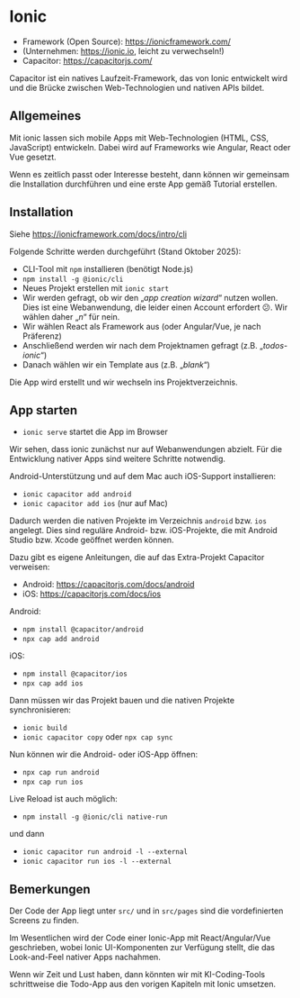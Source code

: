 
# Ionic

- Framework (Open Source): https://ionicframework.com/
- (Unternehmen: https://ionic.io, leicht zu verwechseln!)
- Capacitor: https://capacitorjs.com/ 

Capacitor ist ein natives Laufzeit-Framework, das von Ionic entwickelt wird und die Brücke zwischen Web-Technologien und nativen APIs bildet.

## Allgemeines

Mit ionic lassen sich mobile Apps mit  Web-Technologien (HTML, CSS, JavaScript) entwickeln. Dabei wird auf Frameworks wie Angular, React oder Vue gesetzt.  


<Callout>
Wenn es zeitlich passt oder Interesse besteht, dann können wir gemeinsam 
die Installation durchführen und eine erste App gemäß Tutorial erstellen.
</Callout>

## Installation

Siehe https://ionicframework.com/docs/intro/cli

Folgende Schritte werden durchgeführt (Stand Oktober 2025):

- CLI-Tool mit `npm` installieren (benötigt Node.js) 
- `npm install -g @ionic/cli`
- Neues Projekt erstellen mit `ionic start` 
- Wir werden gefragt, ob wir den „_app creation wizard_“ nutzen wollen. Dies ist eine Webanwendung, die leider einen Account erfordert 😕. Wir wählen daher „_n_“ für nein.
- Wir wählen React als Framework aus (oder Angular/Vue, je nach Präferenz)
- Anschließend werden wir nach dem Projektnamen gefragt (z.B. „_todos-ionic_“)
- Danach wählen wir ein Template aus (z.B. „_blank_“)

Die App wird erstellt und wir wechseln ins Projektverzeichnis. 

## App starten

- `ionic serve` startet die App im Browser

<Callout type="warning">
Wir sehen, dass ionic zunächst nur auf Webanwendungen abzielt. Für die Entwicklung nativer Apps sind weitere Schritte notwendig.
</Callout>

Android-Unterstützung und auf dem Mac auch iOS-Support installieren:

- `ionic capacitor add android`
- `ionic capacitor add ios` (nur auf Mac)

Dadurch werden die nativen Projekte im Verzeichnis `android` bzw. `ios` 
angelegt. Dies sind reguläre Android- bzw. iOS-Projekte, die mit Android Studio bzw. Xcode geöffnet werden können.

Dazu gibt es eigene Anleitungen, die auf das Extra-Projekt Capacitor verweisen:

- Android: https://capacitorjs.com/docs/android
- iOS: https://capacitorjs.com/docs/ios

Android:

- `npm install @capacitor/android`
- `npx cap add android`

iOS:

- `npm install @capacitor/ios`
- `npx cap add ios`

Dann müssen wir das Projekt bauen und die nativen Projekte synchronisieren:

- `ionic build`
- `ionic capacitor copy` oder `npx cap sync`

Nun können wir die Android- oder iOS-App öffnen:

- `npx cap run android`
- `npx cap run ios`

Live Reload ist auch möglich:

- `npm install -g @ionic/cli native-run`

und dann

- `ionic capacitor run android -l --external`
- `ionic capacitor run ios -l --external`

## Bemerkungen

Der Code der App liegt unter `src/` und in `src/pages` sind 
die vordefinierten Screens zu finden.

Im Wesentlichen wird der Code einer Ionic-App 
mit React/Angular/Vue geschrieben,
wobei Ionic UI-Komponenten zur Verfügung stellt,
die das Look-and-Feel nativer Apps nachahmen.

<Callout>
Wenn wir Zeit und Lust haben, dann könnten wir
mit KI-Coding-Tools schrittweise die Todo-App 
aus den vorigen Kapiteln mit Ionic umsetzen.
</Callout>